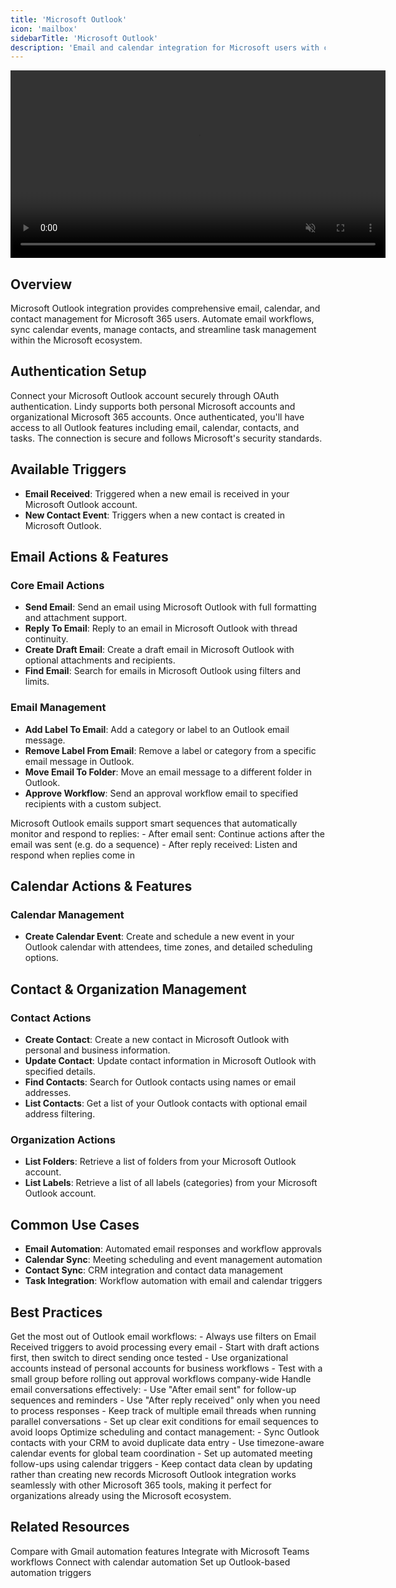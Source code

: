 ```yaml
---
title: 'Microsoft Outlook'
icon: 'mailbox'
sidebarTitle: 'Microsoft Outlook'
description: 'Email and calendar integration for Microsoft users with comprehensive contact and task management'
---
```


<div style={{ display: 'flex', justifyContent: 'center', margin: '2rem 0' }}>
  <div className="video-card">
    <video
      src="/lindy-brand-assets/microsoft-outlook.mp4"
      width="600"
      autoPlay
      muted
      loop
      playsInline
      style={{ display: 'block', width: '100%', borderRadius: '16px' }}
    />
  </div>
</div>

## Overview

Microsoft Outlook integration provides comprehensive email, calendar, and contact management for Microsoft 365 users. Automate email workflows, sync calendar events, manage contacts, and streamline task management within the Microsoft ecosystem.

## Authentication Setup

Connect your Microsoft Outlook account securely through OAuth authentication. Lindy supports both personal Microsoft accounts and organizational Microsoft 365 accounts. Once authenticated, you'll have access to all Outlook features including email, calendar, contacts, and tasks. The connection is secure and follows Microsoft's security standards.

## Available Triggers

- **Email Received**: Triggered when a new email is received in your Microsoft Outlook account.
- **New Contact Event**: Triggers when a new contact is created in Microsoft Outlook.

## Email Actions & Features

### Core Email Actions

- **Send Email**: Send an email using Microsoft Outlook with full formatting and attachment support.
- **Reply To Email**: Reply to an email in Microsoft Outlook with thread continuity.
- **Create Draft Email**: Create a draft email in Microsoft Outlook with optional attachments and recipients.
- **Find Email**: Search for emails in Microsoft Outlook using filters and limits.

### Email Management

- **Add Label To Email**: Add a category or label to an Outlook email message.
- **Remove Label From Email**: Remove a label or category from a specific email message in Outlook.
- **Move Email To Folder**: Move an email message to a different folder in Outlook.
- **Approve Workflow**: Send an approval workflow email to specified recipients with a custom subject.

<Tip>
Microsoft Outlook emails support smart sequences that automatically monitor and respond to replies:
- After email sent: Continue actions after the email was sent (e.g. do a sequence)
- After reply received: Listen and respond when replies come in
</Tip>

## Calendar Actions & Features

### Calendar Management

- **Create Calendar Event**: Create and schedule a new event in your Outlook calendar with attendees, time zones, and detailed scheduling options.

## Contact & Organization Management

### Contact Actions

- **Create Contact**: Create a new contact in Microsoft Outlook with personal and business information.
- **Update Contact**: Update contact information in Microsoft Outlook with specified details.
- **Find Contacts**: Search for Outlook contacts using names or email addresses.
- **List Contacts**: Get a list of your Outlook contacts with optional email address filtering.

### Organization Actions

- **List Folders**: Retrieve a list of folders from your Microsoft Outlook account.
- **List Labels**: Retrieve a list of all labels (categories) from your Microsoft Outlook account.

## Common Use Cases

- **Email Automation**: Automated email responses and workflow approvals
- **Calendar Sync**: Meeting scheduling and event management automation
- **Contact Sync**: CRM integration and contact data management
- **Task Integration**: Workflow automation with email and calendar triggers

## Best Practices

<AccordionGroup>
  <Accordion title="Email Automation Setup">
    Get the most out of Outlook email workflows:
    - Always use filters on Email Received triggers to avoid processing every email
    - Start with draft actions first, then switch to direct sending once tested
    - Use organizational accounts instead of personal accounts for business workflows
    - Test with a small group before rolling out approval workflows company-wide
  </Accordion>
  
  <Accordion title="Managing Sequences & Replies">
    Handle email conversations effectively:
    - Use "After email sent" for follow-up sequences and reminders
    - Use "After reply received" only when you need to process responses
    - Keep track of multiple email threads when running parallel conversations
    - Set up clear exit conditions for email sequences to avoid loops
  </Accordion>
  
  <Accordion title="Calendar & Contact Integration">
    Optimize scheduling and contact management:
    - Sync Outlook contacts with your CRM to avoid duplicate data entry
    - Use timezone-aware calendar events for global team coordination
    - Set up automated meeting follow-ups using calendar triggers
    - Keep contact data clean by updating rather than creating new records
  </Accordion>
</AccordionGroup>

<Tip>
Microsoft Outlook integration works seamlessly with other Microsoft 365 tools, making it perfect for organizations already using the Microsoft ecosystem.
</Tip>

## Related Resources

<CardGroup cols={2}>
  <Card title="Gmail Integration" href="/skills/popular-integrations/gmail" icon="envelope">
    Compare with Gmail automation features
  </Card>
  <Card title="Microsoft Teams" href="/skills/popular-integrations/microsoft-teams" icon="users">
    Integrate with Microsoft Teams workflows
  </Card>
  <Card title="Google Calendar" href="/skills/popular-integrations/google-calendar" icon="calendar-range">
    Connect with calendar automation
  </Card>
  <Card title="Triggers" href="/fundamentals/lindy-101/triggers" icon="bolt">
    Set up Outlook-based automation triggers
  </Card>
</CardGroup>